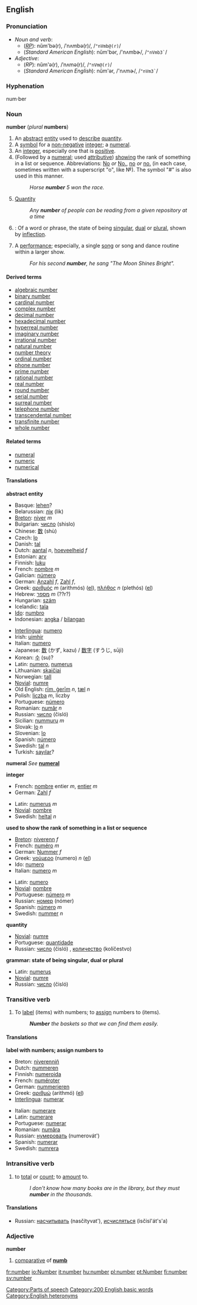 ==English==

{{rank|city|held|help|338|number|alone|body|point}}

===Pronunciation===
{{wikipedia}}
*''Noun and verb'':
**(''[[RP]]''): nŭm'bə(r), /ˈnʌmbə(r)/, /<tt>"nVmb@(r)</tt>/
**(''Standard American English''): nŭm'bər, /'nʌmbɚ/, /<tt>"nVmb3`</tt>/
*''Adjective'':
**(''RP''): nŭm'ə(r), /ˈnʌmə(r)/, /<tt>"nVm@(r)</tt>/
**(''Standard American English''): nŭm'ər, /'nʌmɚ/, /<tt>"nVm3`</tt>/

===Hyphenation===
num·ber

<!--===Etymology===-->

===Noun===
'''number''' (''plural'' '''numbers''')
#An [[abstract]] [[entity]] used to [[describe]] [[quantity]].
#A [[symbol]] for a [[non-negative]] [[integer]]; a [[numeral]].
#An [[integer]], especially one that is [[positive]].
#(Followed by a [[numeral]]; used [[attributive]]) [[show]]ing the rank of something in a list or sequence.  Abbreviations: [[No]] ''or'' [[No.]], [[no]] ''or'' [[no.]] (in each case, sometimes written with a superscript "o", like &#x2116;). The symbol "#" is also used in this manner.
#:''Horse '''number''' 5 won the race.''
#[[Quantity]]
#: ''Any '''number''' of people can be reading from a given repository at a time''
#{{grammar}}: Of a word or phrase, the state of being [[singular]], [[dual]] or [[plural]], shown by [[inflection]].
#A [[performance]]; especially, a single [[song]] or song and dance routine within a larger show.
#:''For his second '''number''', he sang "The Moon Shines Bright".''

====Derived terms====
*[[algebraic number]]
*[[binary number]]
*[[cardinal number]]
*[[complex number]]
*[[decimal number]]
*[[hexadecimal number]]
*[[hyperreal number]]
*[[imaginary number]]
*[[irrational number]]
*[[natural number]]
*[[number theory]]
*[[ordinal number]]
*[[phone number]]
*[[prime number]]
*[[rational number]]
*[[real number]]
*[[round number]]
*[[serial number]]
*[[surreal number]]
*[[telephone number]]
*[[transcendental number]]
*[[transfinite number]]
*[[whole number]]

====Related terms====
*[[numeral]]
*[[numeric]]
*[[numerical]]

====Translations====
'''abstract entity'''
{{top}}<!--languages from A to I go here-->
*Basque: [[lehen]]?
*Belarussian: [[лік]] (lik)
*[[Breton]]: [[niver]] ''m''
*Bulgarian: [[число]] (shislo)
*Chinese: [[数]] (shù)
*Czech: [[lo]]
*Danish: [[tal]]
*Dutch: [[aantal]] ''n'', [[hoeveelheid]] ''f''
*Estonian: [[arv]]
*Finnish: [[luku]]
*French: [[nombre#French|nombre]] ''m''
*Galician: [[número]]
*German: [[Anzahl]] ''f'', [[Zahl]] ''f'',
*Greek: [[αριθμός]] ''m'' (arithmós) ([[:el:Αριθμός|el]]), [[πλήθος]] ''n'' (plethós) ([[:el:πλήθος|el]])
*Hebrew: [[מספר]] ''m'' (??r?)
*Hungarian: [[szám]]
*Icelandic: [[tala]]
*[[Ido]]: [[numbro]]
*Indonesian: [[angka]] / [[bilang]]an
{{mid}}
*[[Interlingua]]: [[numero#Interlingua|numero]]
*Irish: [[uimhir]]
*Italian: [[numero#Italian|numero]]
*Japanese: [[数]] (かず, kazu) / [[数字]] (すうじ, sūji)
*Korean: [[수]] (su)?
*Latin: [[numero]], [[numerus]]
*Lithuanian: [[skaičiai]]
*Norwegian: [[tall]]
*[[Novial]]: [[numre]]
*Old English: [[rim|rīm, ġerīm]] ''n'', [[tæl]] ''n''
*Polish: [[liczba]] ''m'', liczby
*Portuguese: [[número]]
*Romanian: [[număr]] ''n''
*Russian: [[число]] (čisló) {{n}}
*Sicilian: [[nummuru]] ''m''
*Slovak: [[lo]] ''n''
*Slovenian: [[lo]]
*Spanish: [[número]]
*Swedish: [[tal#Swedish|tal]] ''n''
*Turkish: [[sayılar]]?
{{bottom}}

'''numeral'''
''See'' '''[[numeral]]'''

'''integer'''
{{top}}<!--Put translations for languages from A to I here-->
*French: [[nombre]] entier ''m'', [[entier]] ''m''
*German: [[Zahl]] ''f''
{{mid}}<!--Put translations for languages from J to Z here-->
*Latin: [[numerus]] ''m''
*[[Novial]]: [[nombre]]
*Swedish: [[heltal]] ''n''
{{bottom}}

'''used to show the rank of something in a list or sequence'''
{{top}}<!--languages from A to I go here-->
*[[Breton]]: [[niverenn]] ''f''
*French: [[numéro]] ''m''
*German: [[Nummer]] ''f''
*Greek: [[νούμερο]] (numero) ''n'' ([[:el:Number|el]])
*Ido: [[numero]]
*Italian: [[numero]] ''m''
{{mid}}<!--languages from J to Z go here-->
*Latin: [[numero]]
*[[Novial]]: [[nombre]]
*Portuguese: [[número]] ''m''
*Russian: [[номер]] (nómer) {{m}}
*Spanish: [[número]] ''m''
*Swedish: [[nummer]] ''n''
{{bottom}}

'''quantity'''
{{top}}<!--languages from A to I go here-->
{{mid}}<!--languages from J to Z go here-->
*[[Novial]]: [[numre]]
*Portuguese: [[quantidade]]
*Russian: [[число]] (čisló) {{n}}, [[количество]] (kolíčestvo) {{n}}
{{bottom}}

'''grammar: state of being singular, dual or plural'''
{{top}}<!--languages from A to I go here-->
{{mid}}<!--languages from J to Z go here-->
*Latin: [[numerus]] {{m}}
*[[Novial]]: [[numre]]
*Russian: [[число]] (čisló) {{n}}
{{bottom}}

===Transitive verb===
{{en-infl-reg-consonant|number||}}

#To [[label]] (items) with numbers; to [[assign]] numbers to (items).
#:'''''Number''' the baskets so that we can find them easily.''

====Translations====
'''label with numbers; assign numbers to'''
{{top}}
*Breton: [[niverenniñ]]
*Dutch: [[nummeren]]
*Finnish: [[numeroida]]
*French: [[numéroter]]
*German: [[nummerieren]]
*Greek: [[αριθμώ]] (arithmó) ([[:el:Αριθμώ|el]])
*[[Interlingua]]: [[numerar]]
{{mid}}
*Italian: [[numerare]]
*Latin: [[numerare]]
*Portuguese: [[numerar]]
*Romanian: [[număra]]
*Russian: [[нумеровать]] (numerovát')
*Spanish: [[numerar]]
*Swedish: [[numrera]]
{{bottom}}

===Intransitive verb===
{{en-infl-reg-consonant|number||}}

#to [[total]] or [[count]]; to [[amount]] to.
#:''I don't know how many books are in the library, but they must '''number''' in the thousands.''

====Translations====
{{top}}
{{mid}}
*Russian: [[насчитывать]] (nasčítyvat'), [[исчисляться]] (isčisl'át's'a)
{{bottom}}

===Adjective===
'''number'''

#[[comparative]] of '''[[numb]]'''

[[Category:Parts of speech]]
[[Category:200 English basic words]]
[[Category:English heteronyms]]

[[fr:number]]
[[io:Number]]
[[it:number]]
[[hu:number]]
[[pl:number]]
[[pt:Number]]
[[fi:number]]
[[sv:number]]